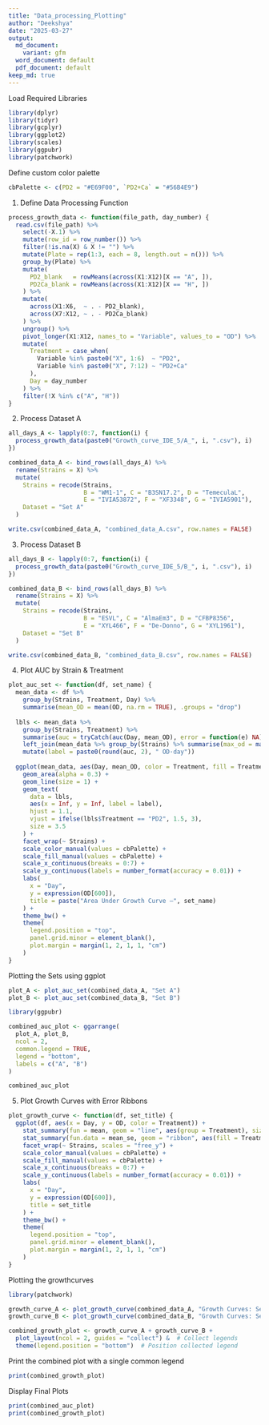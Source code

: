 ```yaml
---
title: "Data_processing_Plotting"
author: "Deekshya"
date: "2025-03-27"
output:
  md_document:
    variant: gfm
  word_document: default
  pdf_document: default
keep_md: true
---
```



 Load Required Libraries
```r
library(dplyr)
library(tidyr)
library(gcplyr)
library(ggplot2)
library(scales)
library(ggpubr)
library(patchwork)

```


Define custom color palette
```r
cbPalette <- c(PD2 = "#E69F00", `PD2+Ca` = "#56B4E9")
```


 1. Define Data Processing Function
```r
process_growth_data <- function(file_path, day_number) {
  read.csv(file_path) %>%
    select(-X.1) %>%
    mutate(row_id = row_number()) %>%
    filter(!is.na(X) & X != "") %>%
    mutate(Plate = rep(1:3, each = 8, length.out = n())) %>%
    group_by(Plate) %>%
    mutate(
      PD2_blank   = rowMeans(across(X1:X12)[X == "A", ]),
      PD2Ca_blank = rowMeans(across(X1:X12)[X == "H", ])
    ) %>%
    mutate(
      across(X1:X6,  ~ . - PD2_blank),
      across(X7:X12, ~ . - PD2Ca_blank)
    ) %>%
    ungroup() %>%
    pivot_longer(X1:X12, names_to = "Variable", values_to = "OD") %>%
    mutate(
      Treatment = case_when(
        Variable %in% paste0("X", 1:6)  ~ "PD2",
        Variable %in% paste0("X", 7:12) ~ "PD2+Ca"
      ),
      Day = day_number
    ) %>%
    filter(!X %in% c("A", "H"))
}
```
 
 2. Process Dataset A
 
```r
all_days_A <- lapply(0:7, function(i) {
  process_growth_data(paste0("Growth_curve_IDE_5/A_", i, ".csv"), i)
})

combined_data_A <- bind_rows(all_days_A) %>%
  rename(Strains = X) %>%
  mutate(
    Strains = recode(Strains,
                     B = "WM1-1", C = "B3SN17.2", D = "TemeculaL",
                     E = "IVIA53872", F = "XF3348", G = "IVIA5901"),
    Dataset = "Set A"
  )

write.csv(combined_data_A, "combined_data_A.csv", row.names = FALSE)

```
 

 3. Process Dataset B
```r
all_days_B <- lapply(0:7, function(i) {
  process_growth_data(paste0("Growth_curve_IDE_5/B_", i, ".csv"), i)
})

combined_data_B <- bind_rows(all_days_B) %>%
  rename(Strains = X) %>%
  mutate(
    Strains = recode(Strains,
                     B = "ESVL", C = "AlmaEm3", D = "CFBP8356",
                     E = "XYL466", F = "De-Donno", G = "XYL1961"),
    Dataset = "Set B"
  )

write.csv(combined_data_B, "combined_data_B.csv", row.names = FALSE)

```


 4. Plot AUC by Strain & Treatment
```r
plot_auc_set <- function(df, set_name) {
  mean_data <- df %>%
    group_by(Strains, Treatment, Day) %>%
    summarise(mean_OD = mean(OD, na.rm = TRUE), .groups = "drop")
  
  lbls <- mean_data %>%
    group_by(Strains, Treatment) %>%
    summarise(auc = tryCatch(auc(Day, mean_OD), error = function(e) NA), .groups = "drop") %>%
    left_join(mean_data %>% group_by(Strains) %>% summarise(max_od = max(mean_OD)), by = "Strains") %>%
    mutate(label = paste0(round(auc, 2), " OD·day"))
  
  ggplot(mean_data, aes(Day, mean_OD, color = Treatment, fill = Treatment)) +
    geom_area(alpha = 0.3) +
    geom_line(size = 1) +
    geom_text(
      data = lbls,
      aes(x = Inf, y = Inf, label = label),
      hjust = 1.1,
      vjust = ifelse(lbls$Treatment == "PD2", 1.5, 3),
      size = 3.5
    ) +
    facet_wrap(~ Strains) +
    scale_color_manual(values = cbPalette) +
    scale_fill_manual(values = cbPalette) +
    scale_x_continuous(breaks = 0:7) +
    scale_y_continuous(labels = number_format(accuracy = 0.01)) +
    labs(
      x = "Day",
      y = expression(OD[600]),
      title = paste("Area Under Growth Curve –", set_name)
    ) +
    theme_bw() +
    theme(
      legend.position = "top",
      panel.grid.minor = element_blank(),
      plot.margin = margin(1, 2, 1, 1, "cm")
    )
}
```

Plotting the Sets using ggplot
```r
plot_A <- plot_auc_set(combined_data_A, "Set A")
plot_B <- plot_auc_set(combined_data_B, "Set B")

library(ggpubr)

combined_auc_plot <- ggarrange(
  plot_A, plot_B,
  ncol = 2,
  common.legend = TRUE,
  legend = "bottom",
  labels = c("A", "B")
)

combined_auc_plot

```

5. Plot Growth Curves with Error Ribbons
```r
plot_growth_curve <- function(df, set_title) {
  ggplot(df, aes(x = Day, y = OD, color = Treatment)) +
    stat_summary(fun = mean, geom = "line", aes(group = Treatment), size = 1) +
    stat_summary(fun.data = mean_se, geom = "ribbon", aes(fill = Treatment), alpha = 0.2, color = NA) +
    facet_wrap(~ Strains, scales = "free_y") +
    scale_color_manual(values = cbPalette) +
    scale_fill_manual(values = cbPalette) +
    scale_x_continuous(breaks = 0:7) +
    scale_y_continuous(labels = number_format(accuracy = 0.01)) +
    labs(
      x = "Day",
      y = expression(OD[600]),
      title = set_title
    ) +
    theme_bw() +
    theme(
      legend.position = "top",
      panel.grid.minor = element_blank(),
      plot.margin = margin(1, 2, 1, 1, "cm")
    )
}
```

Plotting the growthcurves

```r
library(patchwork)

growth_curve_A <- plot_growth_curve(combined_data_A, "Growth Curves: Set A")
growth_curve_B <- plot_growth_curve(combined_data_B, "Growth Curves: Set B")

combined_growth_plot <- growth_curve_A + growth_curve_B +
  plot_layout(ncol = 2, guides = "collect") &  # Collect legends
  theme(legend.position = "bottom")  # Position collected legend


```

Print the combined plot with a single common legend

```r
print(combined_growth_plot)
```

Display Final Plots

```r
print(combined_auc_plot)
print(combined_growth_plot)
```
